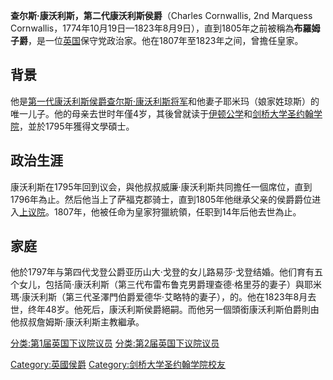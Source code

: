 {{NoteTA
|G1=PoliticiansUK
|G2=UK Places
|G3=Country
| 1 = zh-cn:康沃利斯; zh-tw:康華理;
}}
'''查尔斯·康沃利斯，第二代康沃利斯侯爵'''（Charles Cornwallis, 2nd Marquess Cornwallis，1774年10月19日—1823年8月9日），直到1805年之前被稱為'''布羅姆子爵'''，是一位[[英国|英国]]保守党政治家。他在1807年至1823年之间，曾擔任皇家{{link-en|狩獵統領|Master of the Buckhounds}}。

==背景==
他是[[查爾斯·康沃利斯，第一代康沃利斯侯爵|第一代康沃利斯侯爵查尔斯·康沃利斯将军]]和他妻子耶米玛（娘家姓琼斯）的唯一儿子。他的母亲去世时年僅4岁，其後曾就读于[[伊顿公学|伊顿公学]]和[[剑桥大学圣约翰学院|剑桥大学圣约翰学院]]，並於1795年獲得文學碩士。

==政治生涯==
康沃利斯在1795年回到议会，與他叔叔威廉·康沃利斯共同擔任一個席位，直到1796年為止。然后他当上了萨福克郡骑士，直到1805年他继承父亲的侯爵爵位进入[[上议院|上议院]]。1807年，他被任命为皇家狩獵統領，任职到14年后他去世為止。

==家庭==
他於1797年与第四代戈登公爵亚历山大·戈登的女儿路易莎·戈登结婚。他们育有五个女儿，包括简·康沃利斯（第三代布雷布鲁克男爵理查德·格里芬的妻子）與耶米瑪·康沃利斯（第三代圣澤門伯爵爱德华·艾略特的妻子），的。他在1823年8月去世，终年48岁。他死后，康沃利斯侯爵絕嗣。而他另一個頭銜康沃利斯伯爵則由他叔叔詹姆斯·康沃利斯主教繼承。

{{DEFAULTSORT: Cornwallis, Charles}}
{{康沃利斯侯爵}}
[[Category:英國侯爵|Category:英國侯爵]]
[[Category:剑桥大学圣约翰学院校友|Category:剑桥大学圣约翰学院校友]]
[[分类:第1届英国下议院议员|分类:第1届英国下议院议员]]
[[分类:第2届英国下议院议员|分类:第2届英国下议院议员]]